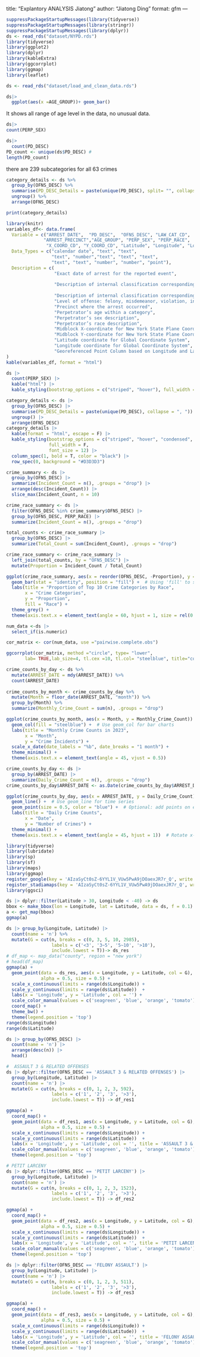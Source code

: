 title: "Explantory ANALYSIS Jiatong"
author: "Jiatong Ding"
format: gfm
---



```r
suppressPackageStartupMessages(library(tidyverse))
suppressPackageStartupMessages(library(stringr))
suppressPackageStartupMessages(library(dplyr))
ds <- read_rds("dataset/NYPD.rds")
library(tidyverse) 
library(ggplot2)
library(dplyr)
library(kableExtra)
library(ggcorrplot)
library(ggmap)
library(leaflet)

ds <- read_rds("dataset/load_and_clean_data.rds") 
```


```r
ds|>
  ggplot(aes(x =AGE_GROUP))+ geom_bar()
```
It shows all range of age level in the data, no unusual data.


```r
ds|>
count(PERP_SEX)
```


```r
ds|> 
  count(PD_DESC)
PD_count <- unique(ds$PD_DESC) # 
length(PD_count)
```
there are 239 subcategories for all 63 crimes


```r
category_details <- ds %>%
  group_by(OFNS_DESC) %>%
  summarise(PD_DESC_Details = paste(unique(PD_DESC), split= "", collapse = ", ")) %>%
  ungroup() %>%
  arrange(OFNS_DESC)

print(category_details)
```

```r
library(knitr)
variables_df<- data.frame(
  Variable = c("ARREST_DATE",  "PD_DESC",  "OFNS_DESC", "LAW_CAT_CD", 
              "ARREST_PRECINCT","AGE_GROUP", "PERP_SEX", "PERP_RACE", 
               "X_COORD_CD", "Y_COORD_CD", "Latitude", "Longitude", "Lon_Lat"),
  Data_Types = c("calendar date", "text", "text", 
                 "text", "number","text", "text", "text", 
                 "text", "text", "number", "number", "point"),
  Description = c( 
                  "Exact date of arrest for the reported event", 
 
                  "Description of internal classification corresponding with PD code (more granular than Offense Description)", 
                  
                  "Description of internal classification corresponding with KY code (more general category than PD description)", 
                  "Level of offense: felony, misdemeanor, violation, infraction", 
                  "Precinct where the arrest occurred", 
                  "Perpetrator’s age within a category", 
                  "Perpetrator’s sex description", 
                  "Perpetrator’s race description", 
                  "Midblock X-coordinate for New York State Plane Coordinate System", 
                  "Midblock Y-coordinate for New York State Plane Coordinate System", 
                  "Latitude coordinate for Global Coordinate System", 
                  "Longitude coordinate for Global Coordinate System", 
                  "Georeferenced Point Column based on Longitude and Latitude fields")
)
kable(variables_df, format = "html")
```

```r
ds |>
  count(PERP_SEX) |>
  kable("html") |>
  kable_styling(bootstrap_options = c("striped", "hover"), full_width = F)
```

```r
category_details <- ds |>
  group_by(OFNS_DESC) |>
  summarise(PD_DESC_Details = paste(unique(PD_DESC), collapse = ", ")) |>
  ungroup() |>
  arrange(OFNS_DESC)
category_details |>
  kable(format = "html", escape = F) |>
  kable_styling(bootstrap_options = c("striped", "hover", "condensed", "responsive"),
                full_width = F, 
                font_size = 12) |>
  column_spec(1, bold = T, color = "black") |>
  row_spec(0, background = "#D3D3D3") 
```

```r
crime_summary <- ds |>
  group_by(OFNS_DESC) |>
  summarize(Incident_Count = n(), .groups = "drop") |>
  arrange(desc(Incident_Count)) |>
  slice_max(Incident_Count, n = 10)

crime_race_summary <- ds |>
  filter(OFNS_DESC %in% crime_summary$OFNS_DESC) |>
  group_by(OFNS_DESC, PERP_RACE) |>
  summarize(Incident_Count = n(), .groups = "drop")

total_counts <- crime_race_summary |>
  group_by(OFNS_DESC) |>
  summarize(Total_Count = sum(Incident_Count), .groups = "drop")

crime_race_summary <- crime_race_summary |>
  left_join(total_counts, by = "OFNS_DESC") |>
  mutate(Proportion = Incident_Count / Total_Count)

ggplot(crime_race_summary, aes(x = reorder(OFNS_DESC, -Proportion), y = Proportion, fill = PERP_RACE)) +
  geom_bar(stat = "identity", position = "fill") +  # Using 'fill' to show proportions
  labs(title = "Proportion of Top 10 Crime Categories by Race",
       x = "Crime Categories",
       y = "Proportion",
       fill = "Race") +
  theme_grey() +
  theme(axis.text.x = element_text(angle = 60, hjust = 1, size = rel(0.8) ))

```


```r
num_data <-ds |>
  select_if(is.numeric)

cor_matrix <- cor(num_data, use ="pairwise.complete.obs")

ggcorrplot(cor_matrix, method ="circle", type= "lower", 
       lab= TRUE,lab_size=4, tl.cex =10, tl.col= "steelblue", title="correlation Matrix of Numeric Variables")
```

```r
crime_counts_by_day <- ds %>%
  mutate(ARREST_DATE = mdy(ARREST_DATE)) %>%  
  count(ARREST_DATE)  
  
crime_counts_by_month <- crime_counts_by_day %>%
  mutate(Month = floor_date(ARREST_DATE, "month")) %>%
  group_by(Month) %>%
  summarize(Monthly_Crime_Count = sum(n), .groups = "drop")

ggplot(crime_counts_by_month, aes(x = Month, y = Monthly_Crime_Count)) +
  geom_col(fill = "steelblue") +  # Use geom_col for bar charts
  labs(title = "Monthly Crime Counts in 2023",
       x = "Month",
       y = "Crime Incidents") +
  scale_x_date(date_labels = "%b", date_breaks = "1 month") +
  theme_minimal() +
  theme(axis.text.x = element_text(angle = 45, vjust = 0.5)) 
```

```r
crime_counts_by_day <- ds |>
  group_by(ARREST_DATE) |>
  summarize(Daily_Crime_Count = n(), .groups = "drop")
crime_counts_by_day$ARREST_DATE <- as.Date(crime_counts_by_day$ARREST_DATE)

ggplot(crime_counts_by_day, aes(x = ARREST_DATE, y = Daily_Crime_Count)) +
  geom_line() +  # Use geom_line for time series
  geom_point(size = 0.5, color = "blue") +  # Optional: add points on each date
  labs(title = "Daily Crime Counts",
       x = "Date",
       y = "Number of Crimes") +
  theme_minimal() +
  theme(axis.text.x = element_text(angle = 45, hjust = 1))  # Rotate x-axis labels if necessary
```


```r

library(tidyverse)
library(lubridate)
library(sp)
library(sf)
library(maps)
library(ggmap)
register_google(key = 'AIzaSyCt0sZ-6YYL1V_VUw5PwA9jDOaexJR7r_Q', write = TRUE)
register_stadiamaps(key = 'AIzaSyCt0sZ-6YYL1V_VUw5PwA9jDOaexJR7r_Q', write = TRUE)
library(ggsci)
```

```r
ds |> dplyr::filter(Latitude > 30, Longitude < -40) -> ds
bbox <- make_bbox(lon = Longitude, lat = Latitude, data = ds, f = 0.1)
a <- get_map(bbox)
ggmap(a)


```


```r
ds |> group_by(Longitude, Latitude) |>
  count(name = 'n') %>%
  mutate(G = cut(n, breaks = c(0, 3, 5, 10, 2985),
                 labels = c('<3', '3~5', '5~10', '>10'), 
                 include.lowest = T))-> ds_res
# df_map <- map_data("county", region = "new york")
# head(df_map)
ggmap(a) +
  geom_point(data = ds_res, aes(x = Longitude, y = Latitude, col = G),
             alpha = 0.5, size = 0.5) +
  scale_x_continuous(limits = range(ds$Longitude)) +
  scale_y_continuous(limits = range(ds$Latitude))  +
  labs(x = 'Longitude', y = 'Latitude', col = '') +
  scale_color_manual(values = c('seagreen', 'blue', 'orange', 'tomato')) +
  coord_map() + 
  theme_bw() +
  theme(legend.position = 'top')
range(ds$Longitude)
range(ds$Latitude)

```

```r
ds |> group_by(OFNS_DESC) |>
  count(name = 'n') |>
  arrange(desc(n)) |>
  head()

```

```r
#  ASSAULT 3 & RELATED OFFENSES
ds |> dplyr::filter(OFNS_DESC == 'ASSAULT 3 & RELATED OFFENSES') |>
  group_by(Longitude, Latitude) |>
  count(name = 'n') |> 
  mutate(G = cut(n, breaks = c(0, 1, 2, 3, 592),
                 labels = c('1', '2', '3', '>3'), 
                 include.lowest = T)) -> df_res1

ggmap(a) +
  coord_map() +
  geom_point(data = df_res1, aes(x = Longitude, y = Latitude, col = G),
             alpha = 0.5, size = 0.5) +
  scale_x_continuous(limits = range(ds$Longitude)) +
  scale_y_continuous(limits = range(ds$Latitude))  +
  labs(x = 'Longitude', y = 'Latitude', col = '', title = 'ASSAULT 3 & RELATED OFFENSES') +
  scale_color_manual(values = c('seagreen', 'blue', 'orange', 'tomato')) +
  theme(legend.position = 'top')

```

```r
# PETIT LARCENY
ds |> dplyr::filter(OFNS_DESC == 'PETIT LARCENY') |>
  group_by(Longitude, Latitude) |>
  count(name = 'n') |> 
  mutate(G = cut(n, breaks = c(0, 1, 2, 3, 1523),
                 labels = c('1', '2', '3', '>3'), 
                 include.lowest = T)) -> df_res2

ggmap(a) +
  coord_map() +
  geom_point(data = df_res2, aes(x = Longitude, y = Latitude, col = G),
             alpha = 0.5, size = 0.5) +
  scale_x_continuous(limits = range(ds$Longitude)) +
  scale_y_continuous(limits = range(ds$Latitude))  +
  labs(x = 'Longitude', y = 'Latitude', col = '', title = 'PETIT LARCENY') +
  scale_color_manual(values = c('seagreen', 'blue', 'orange', 'tomato')) +
  theme(legend.position = 'top') 
```

```r
ds |> dplyr::filter(OFNS_DESC == 'FELONY ASSAULT') |>
  group_by(Longitude, Latitude) |>
  count(name = 'n') |> 
  mutate(G = cut(n, breaks = c(0, 1, 2, 3, 511),
                 labels = c('1', '2', '3', '>3'), 
                 include.lowest = T)) -> df_res3

ggmap(a) +
  coord_map() +
  geom_point(data = df_res3, aes(x = Longitude, y = Latitude, col = G),
             alpha = 0.5, size = 0.5) +
  scale_x_continuous(limits = range(ds$Longitude)) +
  scale_y_continuous(limits = range(ds$Latitude))  +
  labs(x = 'Longitude', y = 'Latitude', col = '', title = 'FELONY ASSAULT') +
  scale_color_manual(values = c('seagreen', 'blue', 'orange', 'tomato')) +
  theme(legend.position = 'top') 
```

